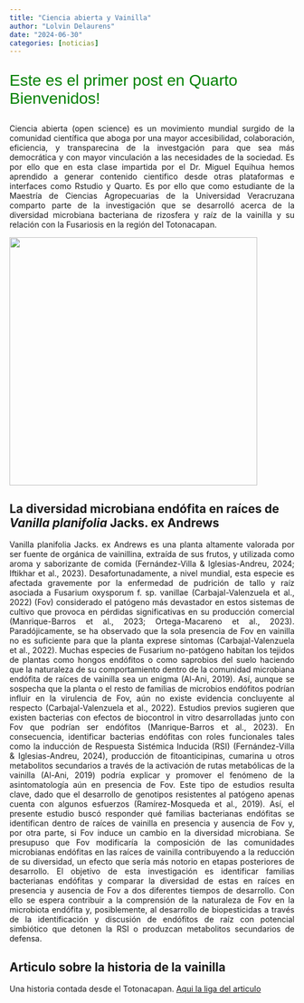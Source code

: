 ```yaml
---
title: "Ciencia abierta y Vainilla"
author: "Lolvin Delaurens"
date: "2024-06-30"
categories: [noticias]
---
```


::: {style="font-size: 50%; color:green; font-family: helvetica; font-size:28px;"}
Este es el primer post en Quarto Bienvenidos!
:::

::: {style="text-align: justify"}
Ciencia abierta (open science) es un movimiento mundial surgido de la comunidad científica que aboga por una mayor accesibilidad, colaboración, eficiencia, y transparecina de la investgación para que sea más democrática y con mayor vinculación a las necesidades de la sociedad. Es por ello que en esta clase impartida por el Dr. Miguel Equihua hemos aprendido a generar contenido cientifico desde otras plataformas e interfaces como Rstudio y Quarto. Es por ello que como estudiante de la Maestría de Ciencias Agropecuarias de la Universidad Veracruzana comparto parte de la investigación que se desarrolló acerca de la diversidad microbiana bacteriana de rizosfera y raíz de la vainilla y su relación con la Fusariosis en la región del Totonacapan.
:::

![](IMG-20170225-WA0015.jpg){width="11.6cm"}\

## La diversidad microbiana endófita en raíces de *Vanilla planifolia* Jacks. ex Andrews

::: {style="text-align: justify"}
Vanilla planifolia Jacks. ex Andrews es una planta altamente valorada por ser fuente de orgánica de vainillina, extraída de sus frutos, y utilizada como aroma y saborizante de comida (Fernández-Villa & Iglesias-Andreu, 2024; Iftikhar et al., 2023). Desafortunadamente, a nivel mundial, esta especie es afectada gravemente por la enfermedad de pudrición de tallo y raíz asociada a Fusarium oxysporum f. sp. vanillae (Carbajal-Valenzuela et al., 2022) (Fov) considerado el patógeno más devastador en estos sistemas de cultivo que provoca en pérdidas significativas en su producción comercial (Manrique-Barros et al., 2023; Ortega-Macareno et al., 2023). Paradójicamente, se ha observado que la sola presencia de Fov en vainilla no es suficiente para que la planta exprese síntomas (Carbajal-Valenzuela et al., 2022). Muchas especies de Fusarium no-patógeno habitan los tejidos de plantas como hongos endófitos o como saprobios del suelo haciendo que la naturaleza de su comportamiento dentro de la comunidad microbiana endófita de raíces de vainilla sea un enigma (Al-Ani, 2019). Así, aunque se sospecha que la planta o el resto de familias de microbios endófitos podrían influir en la virulencia de Fov, aún no existe evidencia concluyente al respecto (Carbajal-Valenzuela et al., 2022). Estudios previos sugieren que existen bacterias con efectos de biocontrol in vitro desarrolladas junto con Fov que podrían ser endófitos (Manrique-Barros et al., 2023). En consecuencia, identificar bacterias endófitas con roles funcionales tales como la inducción de Respuesta Sistémica Inducida (RSI) (Fernández-Villa & Iglesias-Andreu, 2024), producción de fitoanticipinas, cumarina u otros metabolitos secundarios a través de la activación de rutas metabólicas de la vainilla (Al-Ani, 2019) podría explicar y promover el fenómeno de la asintomatología aún en presencia de Fov. Este tipo de estudios resulta clave, dado que el desarrollo de genotipos resistentes al patógeno apenas cuenta con algunos esfuerzos (Ramírez-Mosqueda et al., 2019). Así, el presente estudio buscó responder qué familias bacterianas endófitas se identifican dentro de raíces de vainilla en presencia y ausencia de Fov y, por otra parte, si Fov induce un cambio en la diversidad microbiana. Se presupuso que Fov modificaría la composición de las comunidades microbianas endófitas en las raíces de vainilla contribuyendo a la reducción de su diversidad, un efecto que sería más notorio en etapas posteriores de desarrollo. El objetivo de esta investigación es identificar familias bacterianas endófitas y comparar la diversidad de estas en raíces en presencia y ausencia de Fov a dos diferentes tiempos de desarrollo. Con ello se espera contribuir a la comprensión de la naturaleza de Fov en la microbiota endófita y, posiblemente, al desarrollo de biopesticidas a través de la identificación y discusión de endófitos de raíz con potencial simbiótico que detonen la RSI o produzcan metabolitos secundarios de defensa.
:::

::: panel-tabset
## Articulo sobre la historia de la vainilla

Una historia contada desde el Totonacapan. [Aqui la liga del articulo](https://pueblosoriginarios.com/meso/golfo/totonaca/vainilla.html)
:::
